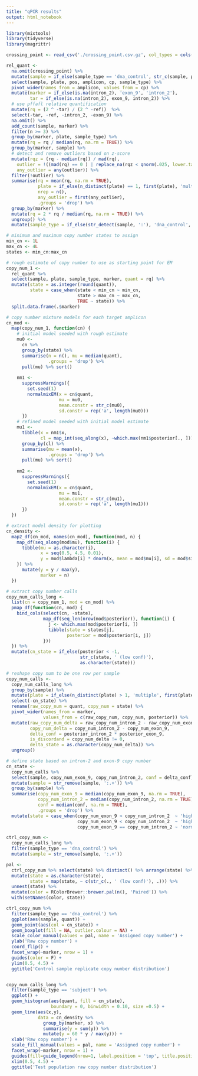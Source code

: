 ```yaml
---
title: "qPCR results"
output: html_notebook
---
```


```r
library(mixtools)
library(tidyverse)
library(magrittr)
```

```r
crossing_point <- read_csv('./crossing_point.csv.gz', col_types = cols())
```
```r

rel_quant <-
  na.omit(crossing_point) %>%  
  mutate(sample = if_else(sample_type == 'dna_control', str_c(sample, plate, sep = ':'), sample)) %>% 
  select(sample, plate, pos, amplicon, cp, sample_type) %>% 
  pivot_wider(names_from = amplicon, values_from = cp) %>% 
  mutate(marker = if_else(is.na(intron_2), 'exon_9', 'intron_2'),
         tar = if_else(is.na(intron_2), exon_9, intron_2)) %>% 
  # use pffafl relative quantification 
  mutate(rq = (2 ^ -tar) / (2 ^ -ref))  %>% 
  select(-tar, -ref, -intron_2, -exon_9) %>% 
  na.omit() %>% 
  add_count(sample, marker) %>% 
  filter(n >= 3) %>% 
  group_by(marker, plate, sample_type) %>% 
  mutate(rq = rq / median(rq, na.rm = TRUE)) %>%
  group_by(marker, sample) %>% 
  # detect and remove outliers based on z-score
  mutate(rqz = (rq - median(rq)) / mad(rq),
    outlier = !((mad(rq) == 0 ) | replace_na(rqz < qnorm(.025, lower.tail = FALSE), TRUE)),
    any_outlier = any(outlier)) %>%
  filter(!outlier) %>% 
  summarise(rq = mean(rq, na.rm = TRUE),
            plate = if_else(n_distinct(plate) == 1, first(plate), 'multiple'),
            nrep = n(),
            any_outlier = first(any_outlier),
            .groups = 'drop') %>% 
  group_by(marker) %>%
  mutate(rq = 2 * rq / median(rq, na.rm = TRUE)) %>% 
  ungroup() %>%
  mutate(sample_type = if_else(str_detect(sample, ':'), 'dna_control', 'subject'))
```


```r
# minimum and maximum copy number states to assign
min_cn <- 1L
max_cn <- 4L
states <- min_cn:max_cn

# rough estimate of copy number to use as starting point for EM
copy_num_1 <-
  rel_quant %>% 
  select(sample, plate, sample_type, marker, quant = rq) %>% 
  mutate(state = as.integer(round(quant)), 
         state = case_when(state < min_cn ~ min_cn,
                           state > max_cn ~ max_cn,
                           TRUE ~ state)) %>% 
  split.data.frame(.$marker)

# copy number mixture models for each target amplicon
cn_mod <-
  map(copy_num_1, function(cn) {
    # initial model seeded with rough estimate 
    mu0 <-
      cn %>% 
      group_by(state) %>% 
      summarise(n = n(), mu = median(quant), 
                .groups = 'drop') %>% 
      pull(mu) %>% sort()
      
    nm1 <-
      suppressWarnings({
        set.seed(1)
        normalmixEM(x = cn$quant,
                    mu = mu0,
                    mean.constr = str_c(mu0),
                    sd.constr = rep('a', length(mu0)))
      })
    # refined model seeded with initial model estimate 
    mu1 <-
      tibble(x = nm1$x,
             cl = map_int(seq_along(x), ~which.max(nm1$posterior[., ]))) %>% 
      group_by(cl) %>% 
      summarise(mu = mean(x),
                .groups = 'drop') %>% 
      pull(mu) %>% sort()
    
    nm2 <-
      suppressWarnings({
        set.seed(1)
        normalmixEM(x = cn$quant,
                    mu = mu1,
                    mean.constr = str_c(mu1),
                    sd.constr = rep('a', length(mu1)))
      })
  })

# extract model density for plotting
cn_density <-
  map2_df(cn_mod, names(cn_mod), function(mod, n) {
    map_df(seq_along(mod$mu), function(i) {
      tibble(mu = as.character(i), 
             x = seq(0.5, 4.5, 0.01),
             y = mod$lambda[i] * dnorm(x, mean = mod$mu[i], sd = mod$sigma[i])) 
    }) %>%
      mutate(y = y / max(y),
             marker = n)
  })

# extract copy number calls
copy_num_calls_long <-
  list(cn = copy_num_1, mod = cn_mod) %>% 
  pmap_df(function(cn, mod) {
    bind_cols(select(cn, -state),
              map_df(seq_len(nrow(mod$posterior)), function(i) {
                j <- which.max(mod$posterior[i, ])
                tibble(state = states[j],
                       posterior = mod$posterior[i, j]) 
              }))
  }) %>% 
  mutate(cn_state = if_else(posterior < -1,
                            str_c(state, ' (low conf)'),
                            as.character(state)))

# reshape copy num to be one row per sample
copy_num_calls <-
  copy_num_calls_long %>% 
  group_by(sample) %>% 
  mutate(plate = if_else(n_distinct(plate) > 1, 'multiple', first(plate))) %>% 
  select(-cn_state) %>% 
  rename(raw_copy_num = quant, copy_num = state) %>% 
  pivot_wider(names_from = marker,
              values_from = c(raw_copy_num, copy_num, posterior)) %>% 
  mutate(raw_copy_num_delta = raw_copy_num_intron_2 - raw_copy_num_exon_9 ,
         copy_num_delta = copy_num_intron_2 - copy_num_exon_9,
         delta_conf = posterior_intron_2 * posterior_exon_9,
         is_discordand = copy_num_delta != 0,
         delta_state = as.character(copy_num_delta)) %>% 
  ungroup()

# define state based on intron-2 and exon-9 copy number
cn_state <-
  copy_num_calls %>% 
  select(sample, copy_num_exon_9, copy_num_intron_2, conf = delta_conf) %>% 
  mutate(sample = str_remove(sample, ':.+')) %>% 
  group_by(sample) %>% 
  summarise(copy_num_exon_9 = median(copy_num_exon_9, na.rm = TRUE),
            copy_num_intron_2 = median(copy_num_intron_2, na.rm = TRUE),
            conf = median(conf, na.rm = TRUE),
            .groups = 'drop') %>% 
  mutate(state = case_when(copy_num_exon_9 > copy_num_intron_2  ~ 'high E9',
                           copy_num_exon_9 < copy_num_intron_2  ~ 'high I2',
                           copy_num_exon_9 == copy_num_intron_2 ~ 'normal'))

```


```r

ctrl_copy_num <-
  copy_num_calls_long %>% 
  filter(sample_type == 'dna_control') %>% 
  mutate(sample = str_remove(sample, ':.+'))

pal <-
  ctrl_copy_num %>% select(state) %>% distinct() %>% arrange(state) %>% 
  mutate(state = as.character(state),
         state = map(state, ~ c(str_c(., ' (low conf)'), .))) %>% 
  unnest(state) %>% 
  mutate(color = RColorBrewer::brewer.pal(n(), 'Paired')) %>% 
  with(setNames(color, state))

ctrl_copy_num %>% 
  filter(sample_type == 'dna_control') %>%
  ggplot(aes(sample, quant)) +
  geom_point(aes(col = cn_state)) +
  geom_boxplot(fill = NA, outlier.colour = NA) +
  scale_color_manual(values = pal, name = 'Assigned copy number') +
  ylab('Raw copy number') +
  coord_flip() +
  facet_wrap(~marker, nrow = 1) +
  guides(color = F) +
  ylim(0.5, 4.5) +
  ggtitle('Control sample replicate copy number distribution')


copy_num_calls_long %>%
  filter(sample_type == 'subject') %>% 
  ggplot() +
  geom_histogram(aes(quant, fill = cn_state),
                 boundary = 0, binwidth = 0.10, size =0.5) +
  geom_line(aes(x,y),
            data = cn_density %>% 
              group_by(marker, x) %>% 
              summarise(y = sum(y)) %>% 
              mutate(y = 60 * y / max(y))) +
  xlab('Raw copy number') +
  scale_fill_manual(values = pal, name = 'Assigned copy number') +
  facet_wrap(~marker, nrow = 1) +
  guides(fill=guide_legend(nrow=1, label.position = 'top', title.position = 'left')) + 
  xlim(0.5, 4.5) +
  ggtitle('Test population raw copy number distribution')

```